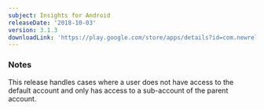 ```yaml
---
subject: Insights for Android
releaseDate: '2018-10-03'
version: 3.1.3
downloadLink: 'https://play.google.com/store/apps/details?id=com.newrelic.insights&hl=en_US'
---
```


### Notes

This release handles cases where a user does not have access to the default account and only has access to a sub-account of the parent account.
